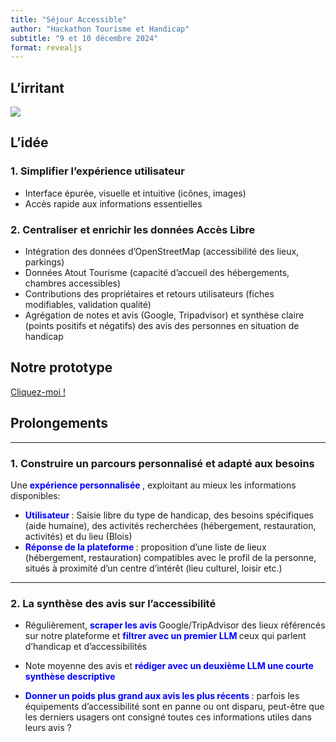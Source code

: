 ```yaml
---
title: "Séjour Accessible"
author: "Hackathon Tourisme et Handicap"
subtitle: "9 et 10 décembre 2024"
format: revealjs
---
```


## L'irritant

![](photos/Persona.png){.r-stretch}

## L'idée

### 1. Simplifier l’expérience utilisateur

- Interface épurée, visuelle et intuitive (icônes, images)
- Accès rapide aux informations essentielles

### 2. Centraliser et enrichir les données Accès Libre

- Intégration des données d’OpenStreetMap (accessibilité des lieux, parkings)
- Données Atout Tourisme (capacité d’accueil des hébergements, chambres accessibles)
- Contributions des propriétaires et retours utilisateurs (fiches modifiables, validation qualité)
- Agrégation de notes et avis (Google, Tripadvisor) et synthèse claire (points positifs et négatifs) des avis des personnes en situation de handicap


## Notre prototype


[Cliquez-moi !](https://ludovicdop.github.io/test_site.github.io/html/index.html)


## Prolongements

---

### 1. Construire un parcours personnalisé et adapté aux besoins

Une <span style="color: blue;font-weight: bold;"> expérience personnalisée </span>, exploitant au mieux les informations disponibles:

- <span style="color: blue;font-weight: bold;"> Utilisateur </span> : Saisie libre du type de handicap, des besoins spécifiques (aide humaine), des activités recherchées (hébergement, restauration, activités) et du lieu (Blois)
- <span style="color: blue;font-weight: bold;"> Réponse de la plateforme </span> : proposition d'une liste de lieux (hébergement, restauration) compatibles avec le profil de la personne, situés à proximité d'un centre d'intérêt (lieu culturel, loisir etc.)

---

### 2. La synthèse des avis sur l'accessibilité

-   Régulièrement, <span style="color: blue;font-weight: bold;"> scraper les avis </span>Google/TripAdvisor des lieux référencés sur notre plateforme et <span style="color: blue;font-weight: bold;"> filtrer avec un premier LLM </span> ceux qui parlent d'handicap et d'accessibilités 

- Note moyenne des avis et <span style="color: blue;font-weight: bold;"> rédiger avec un deuxième LLM une courte synthèse descriptive</span>

-   <span style="color: blue;font-weight: bold;"> Donner un poids plus grand aux avis les plus récents </span> : parfois les équipements d'accessibilité sont en panne ou ont disparu, peut-être que les derniers usagers  ont consigné toutes ces informations utiles dans leurs avis ?

